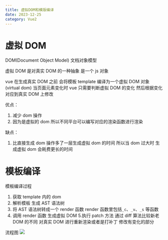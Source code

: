 ```yaml
---
title: 虚拟DOM和模版编译
date: 2023-12-25
category: Vue2
---
```


# 虚拟 DOM

DOM(Document Object Model) 文档对象模型

虚拟 DOM 是对真实 DOM 的一种抽象 是一个 js 对象

vue 在生成真实 DOM 之前 会将模板 template 编译为一个虚拟 DOM 对象(virtual dom) 当页面元素变化时 vue 只需要判断虚拟 DOM 的变化 然后根据变化对应到真实 DOM 上修改

优点：

1. 减少 dom 操作
2. 因为是虚拟的 dom 所以不同平台可以编写对应的渲染函数进行渲染

缺点：

1. 比直接生成 dom 操作多了一层生成虚拟 dom 的时间 所以当 dom 过大时 生成虚拟 dom 会耗费更长的时间

# 模板编译

模板编译过程

1. 获取 template 内的 dom
2. 解析模板 生成 AST 语法树
3. 将 AST 语法树转成一个 render 函数 render 函数里包括`_c`、`_v`、`_s` 等函数
4. 调用 render 函数 生成虚拟 DOM 5.执行 patch 方法 通过 diff 算法比较新老 DOM 的不同 对真实 DOM 进行重新渲染或者是打补丁 修改有变化的部分

流程图
![](/posts/vue2/templateRender.png)
